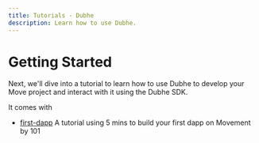 ```yaml
---
title: Tutorials - Dubhe
description: Learn how to use Dubhe.
---
```


# Getting Started

Next, we'll dive into a tutorial to learn how to use Dubhe to develop your Move project and interact with it using the Dubhe SDK.

It comes with

- [first-dapp](/dubhe/movement/tutorials/first-dapp) A tutorial using 5 mins to build your first dapp on Movement by 101
